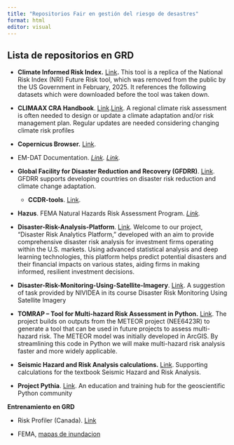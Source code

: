 ```yaml
---
title: "Repositorios Fair en gestión del riesgo de desastres"
format: html
editor: visual
---
```


## **Lista de repositorios en GRD**

-   **Climate Informed Risk Index.** [Link](https://github.com/fulton-ring/nri-future-risk)**.** This tool is a replica of the National Risk Index (NRI) Future Risk tool, which was removed from the public by the US Government in February, 2025. It references the following datasets which were downloaded before the tool was taken down.

-   **CLIMAAX CRA Handbook**. [Link](https://handbook.climaax.eu/intro.html).[Link](https://github.com/CLIMAAX/crabook). A regional climate risk assessment is often needed to design or update a climate adaptation and/or risk management plan. Regular updates are needed considering changing climate risk profiles

-   **Copernicus Browser.** [Link](https://github.com/eu-cdse/copernicus-browser).

-   EM-DAT Documentation. [*Link*](https://doc.emdat.be/docs/)*. [Link](https://github.com/em-dat/).*

-   **Global Facility for Disaster Reduction and Recovery (GFDRR)**. [Link](https://github.com/GFDRR). GFDRR supports developing countries on disaster risk reduction and climate change adaptation. 

    -   **CCDR-tools**. [Link](https://gfdrr.github.io/CCDR-tools/home.html).

-   **Hazus**. FEMA Natural Hazards Risk Assessment Program. [*Link*](https://github.com/nhrap-hazus)*.*

-   **Disaster-Risk-Analysis-Platform**. [Link](https://github.com/invcble/Disaster-Risk-Analysis-Platform). Welcome to our project, "Disaster Risk Analytics Platform," developed with an aim to provide comprehensive disaster risk analysis for investment firms operating within the U.S. markets. Using advanced statistical analysis and deep learning technologies, this platform helps predict potential disasters and their financial impacts on various states, aiding firms in making informed, resilient investment decisions.

-   **Disaster-Risk-Monitoring-Using-Satellite-Imagery**. [Link](https://github.com/Pray-d/Disaster-Risk-Monitoring-Using-Satellite-Imagery). A suggestion of task provided by NIVIDEA in its course Disaster Risk Monitoring Using Satellite Imagery

-   **TOMRAP – Tool for Multi-hazard Risk Assessment in Python.** [Link](https://github.com/BritishGeologicalSurvey/TOMRAP). The project builds on outputs from the METEOR project (NEE6423R) to generate a tool that can be used in future projects to assess multi-hazard risk. The METEOR model was initially developed in ArcGIS. By streamlining this code in Python we will make multi-hazard risk analysis faster and more widely applicable. 

-   **Seismic Hazard and Risk Analysis calculations.** [Link](https://github.com/bakerjw/seismic-hazard-and-risk). Supporting calculations for the textbook Seismic Hazard and Risk Analysis.

-   **Project Pythia**. [Link](https://projectpythia.org/). An education and training hub for the geoscientific Python community

**Entrenamiento en GRD**

-   Risk Profiler (Canada). [Link](https://www.riskprofiler.ca/learn-more/training-materials/index.html)

-   FEMA, [mapas de inundacion](https://www.fema.gov/es/flood-maps)